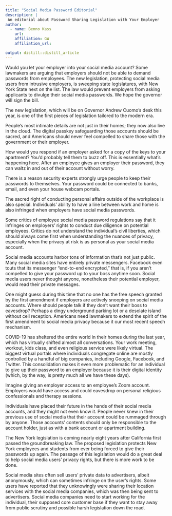 ```yaml
---
title: "Social Media Password Editorial"
description: |
 An editorial about Password Sharing Legislation with Your Employer
author:
  - name: Benno Kass
    url: 
    affiliation: GW
    affiliation_url: 

output: distill::distill_article
---
```

Would you let your employer into your social media account? Some lawmakers are arguing that employers should not be able to demand passwords from employees. The new legislation, protecting social media users from intrusive employers, is sweeping state legislatures, with New York State next on the list. The law would prevent employers from asking applicants to divulge their social media passwords. We hope the governor will sign the bill.

The new legislation, which will be on Governor Andrew Cuomo's desk this year, is one of the first pieces of legislation tailored to the modern era.  

People's most intimate details are not just in their homes; they now also live in the cloud. The digital passkey safeguarding those accounts should be sacred, and Americans should never feel compelled to share those with the government or their employer. 

How would you respond if an employer asked for a copy of the keys to your apartment? You'd probably tell them to buzz off. This is essentially what's happening here. After an employee gives an employer their password, they can waltz in and out of their account without worry.  


There is a reason security experts strongly urge people to keep their passwords to themselves. Your password could be connected to banks, email, and even your house webcam portals. 

The sacred right of conducting personal affairs outside of the workplace is also special. Individuals' ability to have a line between work and home is also infringed when employers have social media passwords.  

Some critics of employee social media password regulations say that it infringes on employers' rights to conduct due diligence on potential employees. Critics do not understand the individual's civil liberties, which should always come first when understanding the nuances of privacy, especially when the privacy at risk is as personal as your social media account. 

Social media accounts harbor tons of information that's not just public. Many social media sites have entirely private messengers. Facebook even touts that its messenger "end-to-end encrypted," that is, if you aren't compelled to give your password up to your boss anytime soon. Social media users never thought anyone, nonetheless their potential employer, would read their private messages. 


One might guess during this time that no one has the free speech granted by the first amendment if employers are actively snooping on social media accounts. Where should people talk if they don't want their boss to eavesdrop? Perhaps a dingy underground parking lot or a desolate island without cell reception. Americans need lawmakers to extend the spirit of the first amendment to social media privacy because it our most recent speech mechanism.  

COVID-19 has sheltered the entire world in their homes during the last year, which has virtually shifted almost all conversations. Your work meeting, workout, kids class, and even religious service were likely virtual. The biggest virtual portals where individuals congregate online are mostly controlled by a handful of big companies, including Google, Facebook, and Twitter. This consolidation makes it even more problematic for an individual to give up their password to an employer because it is their digital identity (which, by the way, is pretty much all we have these days). 

Imagine giving an employer access to an employee's Zoom account. Employers would have access and could eavesdrop on personal religious confessionals and therapy sessions. 

Individuals have placed their future in the hands of their social media accounts, and they might not even know it. People never knew in their previous use of social media that their account could be rummaged through by anyone. Those accounts' contents should only be responsible to the account holder, just as with a bank account or apartment building.

The New York legislation is coming nearly eight years after California first passed the groundbreaking law. The proposed legislation protects New York employees and students from ever being forced to give their passwords up again. The passage of this legislation would do a great deal to help social media users' privacy rights, but there is more work to be done. 

Social media sites often sell users' private data to advertisers, albeit anonymously, which can sometimes infringe on the user's rights. Some users have reported that they unknowingly were sharing their location services with the social media companies, which was then being sent to advertisers. Social media companies need to start working for the individual, their supposed core customer base if they want to stay away from public scrutiny and possible harsh legislation down the road.


